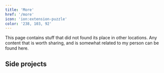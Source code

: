 ```yaml
---
title: 'More'
href: '/more'
icon: 'ion:extension-puzzle'
color: '238, 103, 92'
---
```



This page contains stuff that did not found its place in other locations. Any content that is worth sharing, and is somewhat related to my person can be found here.

## Side projects

<ContentLinkedLocation title="Rick & Morty Database" icon="file:/projects/rick-and-morty-database/logo.png">
  <SocialLink name="live-preview" href="https://rick-and-morty.sobekcore.com" />
  <SocialLink name="github" href="https://github.com/sobekcore/rick-and-morty-db" />
</ContentLinkedLocation>

<ContentLinkedLocation title="Array Visualizer" icon="file:/projects/array-visualizer/logo.png">
  <SocialLink name="live-preview" href="https://arrays.sobekcore.com" />
  <SocialLink name="github" href="https://github.com/sobekcore/array-visualizer" />
</ContentLinkedLocation>
